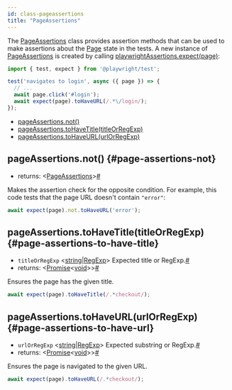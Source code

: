 ```yaml
---
id: class-pageassertions
title: "PageAssertions"
---
```


The [PageAssertions] class provides assertion methods that can be used to make assertions about the [Page] state in the tests. A new instance of [PageAssertions] is created by calling [playwrightAssertions.expect(page)](./api/class-playwrightassertions.mdx#playwright-assertions-expect-page):

```js
import { test, expect } from '@playwright/test';

test('navigates to login', async ({ page }) => {
  // ...
  await page.click('#login');
  await expect(page).toHaveURL(/.*\/login/);
});
```


- [pageAssertions.not()](./api/class-pageassertions.mdx#page-assertions-not)
- [pageAssertions.toHaveTitle(titleOrRegExp)](./api/class-pageassertions.mdx#page-assertions-to-have-title)
- [pageAssertions.toHaveURL(urlOrRegExp)](./api/class-pageassertions.mdx#page-assertions-to-have-url)

## pageAssertions.not() {#page-assertions-not}
- returns:<a aria-hidden="true" tabindex="-1" class="list-anchor-link" id="page-assertions-not-return"/> &#60;[PageAssertions]&#62;<a href="#page-assertions-not-return" class="list-anchor">#</a>

Makes the assertion check for the opposite condition. For example, this code tests that the page URL doesn't contain `"error"`:

```js
await expect(page).not.toHaveURL('error');
```

## pageAssertions.toHaveTitle(titleOrRegExp) {#page-assertions-to-have-title}
- `titleOrRegExp`<a aria-hidden="true" tabindex="-1" class="list-anchor-link" id="page-assertions-to-have-title-option-title-or-reg-exp"/> &#60;[string]|[RegExp]&#62; Expected title or RegExp.<a href="#page-assertions-to-have-title-option-title-or-reg-exp" class="list-anchor">#</a>
- returns:<a aria-hidden="true" tabindex="-1" class="list-anchor-link" id="page-assertions-to-have-title-return"/> &#60;[Promise]<[void]>&#62;<a href="#page-assertions-to-have-title-return" class="list-anchor">#</a>

Ensures the page has the given title.

```js
await expect(page).toHaveTitle(/.*checkout/);
```

## pageAssertions.toHaveURL(urlOrRegExp) {#page-assertions-to-have-url}
- `urlOrRegExp`<a aria-hidden="true" tabindex="-1" class="list-anchor-link" id="page-assertions-to-have-url-option-url-or-reg-exp"/> &#60;[string]|[RegExp]&#62; Expected substring or RegExp.<a href="#page-assertions-to-have-url-option-url-or-reg-exp" class="list-anchor">#</a>
- returns:<a aria-hidden="true" tabindex="-1" class="list-anchor-link" id="page-assertions-to-have-url-return"/> &#60;[Promise]<[void]>&#62;<a href="#page-assertions-to-have-url-return" class="list-anchor">#</a>

Ensures the page is navigated to the given URL.

```js
await expect(page).toHaveURL(/.*checkout/);
```


[Accessibility]: ./api/class-accessibility.mdx "Accessibility"
[Android]: ./api/class-android.mdx "Android"
[AndroidDevice]: ./api/class-androiddevice.mdx "AndroidDevice"
[AndroidInput]: ./api/class-androidinput.mdx "AndroidInput"
[AndroidSocket]: ./api/class-androidsocket.mdx "AndroidSocket"
[AndroidWebView]: ./api/class-androidwebview.mdx "AndroidWebView"
[APIRequest]: ./api/class-apirequest.mdx "APIRequest"
[APIRequestContext]: ./api/class-apirequestcontext.mdx "APIRequestContext"
[APIResponse]: ./api/class-apiresponse.mdx "APIResponse"
[APIResponseAssertions]: ./api/class-apiresponseassertions.mdx "APIResponseAssertions"
[Browser]: ./api/class-browser.mdx "Browser"
[BrowserContext]: ./api/class-browsercontext.mdx "BrowserContext"
[BrowserServer]: ./api/class-browserserver.mdx "BrowserServer"
[BrowserType]: ./api/class-browsertype.mdx "BrowserType"
[CDPSession]: ./api/class-cdpsession.mdx "CDPSession"
[ConsoleMessage]: ./api/class-consolemessage.mdx "ConsoleMessage"
[Coverage]: ./api/class-coverage.mdx "Coverage"
[Dialog]: ./api/class-dialog.mdx "Dialog"
[Download]: ./api/class-download.mdx "Download"
[Electron]: ./api/class-electron.mdx "Electron"
[ElectronApplication]: ./api/class-electronapplication.mdx "ElectronApplication"
[ElementHandle]: ./api/class-elementhandle.mdx "ElementHandle"
[FileChooser]: ./api/class-filechooser.mdx "FileChooser"
[Frame]: ./api/class-frame.mdx "Frame"
[FrameLocator]: ./api/class-framelocator.mdx "FrameLocator"
[JSHandle]: ./api/class-jshandle.mdx "JSHandle"
[Keyboard]: ./api/class-keyboard.mdx "Keyboard"
[Locator]: ./api/class-locator.mdx "Locator"
[LocatorAssertions]: ./api/class-locatorassertions.mdx "LocatorAssertions"
[Logger]: ./api/class-logger.mdx "Logger"
[Mouse]: ./api/class-mouse.mdx "Mouse"
[Page]: ./api/class-page.mdx "Page"
[PageAssertions]: ./api/class-pageassertions.mdx "PageAssertions"
[Playwright]: ./api/class-playwright.mdx "Playwright"
[PlaywrightAssertions]: ./api/class-playwrightassertions.mdx "PlaywrightAssertions"
[Request]: ./api/class-request.mdx "Request"
[Response]: ./api/class-response.mdx "Response"
[Route]: ./api/class-route.mdx "Route"
[Selectors]: ./api/class-selectors.mdx "Selectors"
[TimeoutError]: ./api/class-timeouterror.mdx "TimeoutError"
[Touchscreen]: ./api/class-touchscreen.mdx "Touchscreen"
[Tracing]: ./api/class-tracing.mdx "Tracing"
[Video]: ./api/class-video.mdx "Video"
[WebSocket]: ./api/class-websocket.mdx "WebSocket"
[Worker]: ./api/class-worker.mdx "Worker"
[Fixtures]: ./api/class-fixtures.mdx "Fixtures"
[Test]: ./api/class-test.mdx "Test"
[TestConfig]: ./api/class-testconfig.mdx "TestConfig"
[TestError]: ./api/class-testerror.mdx "TestError"
[TestInfo]: ./api/class-testinfo.mdx "TestInfo"
[TestOptions]: ./api/class-testoptions.mdx "TestOptions"
[TestProject]: ./api/class-testproject.mdx "TestProject"
[WorkerInfo]: ./api/class-workerinfo.mdx "WorkerInfo"
[Location]: ./api/class-location.mdx "Location"
[Reporter]: ./api/class-reporter.mdx "Reporter"
[Suite]: ./api/class-suite.mdx "Suite"
[TestCase]: ./api/class-testcase.mdx "TestCase"
[TestResult]: ./api/class-testresult.mdx "TestResult"
[TestStep]: ./api/class-teststep.mdx "TestStep"
[Element]: https://developer.mozilla.org/en-US/docs/Web/API/element "Element"
[EvaluationArgument]: ./evaluating.mdx#evaluation-argument "EvaluationArgument"
[Promise]: https://developer.mozilla.org/en-US/docs/Web/JavaScript/Reference/Global_Objects/Promise "Promise"
[iterator]: https://developer.mozilla.org/en-US/docs/Web/JavaScript/Reference/Iteration_protocols "Iterator"
[origin]: https://developer.mozilla.org/en-US/docs/Glossary/Origin "Origin"
[selector]: https://developer.mozilla.org/en-US/docs/Web/CSS/CSS_Selectors "selector"
[Serializable]: https://developer.mozilla.org/en-US/docs/Web/JavaScript/Reference/Global_Objects/JSON/stringify#Description "Serializable"
[UIEvent.detail]: https://developer.mozilla.org/en-US/docs/Web/API/UIEvent/detail "UIEvent.detail"
[UnixTime]: https://en.wikipedia.org/wiki/Unix_time "Unix Time"
[xpath]: https://developer.mozilla.org/en-US/docs/Web/XPath "xpath"

[Array]: https://developer.mozilla.org/en-US/docs/Web/JavaScript/Reference/Global_Objects/Array "Array"
[boolean]: https://developer.mozilla.org/en-US/docs/Web/JavaScript/Data_structures#Boolean_type "Boolean"
[Buffer]: https://nodejs.org/api/buffer.html#buffer_class_buffer "Buffer"
[ChildProcess]: https://nodejs.org/api/child_process.html "ChildProcess"
[Error]: https://nodejs.org/api/errors.html#errors_class_error "Error"
[EventEmitter]: https://nodejs.org/api/events.html#events_class_eventemitter "EventEmitter"
[function]: https://developer.mozilla.org/en-US/docs/Web/JavaScript/Reference/Global_Objects/Function "Function"
[Map]: https://developer.mozilla.org/en-US/docs/Web/JavaScript/Reference/Global_Objects/Map "Map"
[null]: https://developer.mozilla.org/en-US/docs/Web/JavaScript/Reference/Global_Objects/null "null"
[number]: https://developer.mozilla.org/en-US/docs/Web/JavaScript/Data_structures#Number_type "Number"
[Object]: https://developer.mozilla.org/en-US/docs/Web/JavaScript/Reference/Global_Objects/Object "Object"
[Promise]: https://developer.mozilla.org/en-US/docs/Web/JavaScript/Reference/Global_Objects/Promise "Promise"
[Readable]: https://nodejs.org/api/stream.html#stream_class_stream_readable "Readable"
[RegExp]: https://developer.mozilla.org/en-US/docs/Web/JavaScript/Reference/Global_Objects/RegExp "RegExp"
[string]: https://developer.mozilla.org/en-US/docs/Web/JavaScript/Data_structures#String_type "string"
[void]: https://developer.mozilla.org/en-US/docs/Web/JavaScript/Reference/Global_Objects/undefined "void"
[URL]: https://nodejs.org/api/url.html "URL"

[all available image tags]: https://mcr.microsoft.com/v2/playwright/tags/list "all available image tags"
[Docker Hub]: https://hub.docker.com/_/microsoft-playwright "Docker Hub"
[Dockerfile.focal]: https://github.com/microsoft/playwright/blob/master/utils/docker/Dockerfile.focal "Dockerfile.focal"
